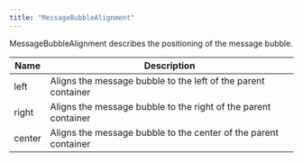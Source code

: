 ```yaml
---
title: "MessageBubbleAlignment"
---
```


MessageBubbleAlignment describes the positioning of the message bubble.

| Name   | Description                                                     |
| ------ | --------------------------------------------------------------- |
| left   | Aligns the message bubble to the left of the parent container   |
| right  | Aligns the message bubble to the right of the parent container  |
| center | Aligns the message bubble to the center of the parent container |
